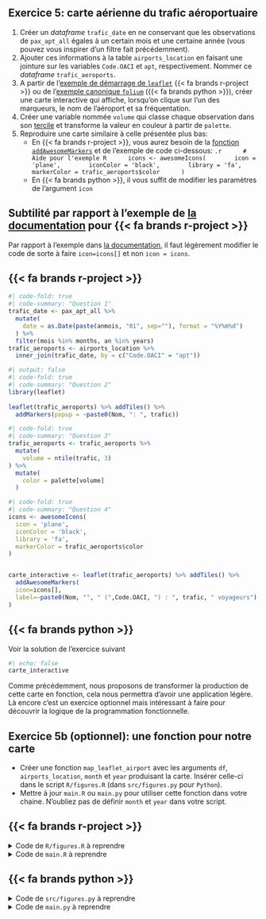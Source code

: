 ::: {.callout-note collapse="false" icon=false}
## `<i class="bi bi-book"></i>`{=html} Exercice 5: carte aérienne du trafic aéroportuaire

1. Créer un _dataframe_ `trafic_date` en ne conservant que les observations
de `pax_apt_all` égales à un certain mois et une certaine année (vous pouvez vous inspirer d'un filtre fait précédemment). 
2. Ajouter ces informations à la table `airports_location` en faisant une jointure sur les variables `Code.OACI` et `apt`, respectivement. Nommer ce _dataframe_ `trafic_aeroports`.
3. A partir de l'[exemple de démarrage de `leaflet`](https://rstudio.github.io/leaflet/articles/markers.html) {{< fa brands r-project >}} ou de l'[exemple canonique `folium`](https://python-visualization.github.io/folium/latest/getting_started.html#Adding-markers) ({{< fa brands python >}}),
créer une carte interactive qui affiche, lorsqu'on clique sur l'un des
marqueurs, le nom de l'aéroport et sa fréquentation. 
4. Créer une variable nommée `volume` qui classe chaque observation dans son [tercile](https://fr.wiktionary.org/wiki/tercile) et transforme la valeur
en couleur à partir de `palette`.  
5. Reproduire une carte similaire à celle présentée plus bas:
    * En {{< fa brands r-project >}}, vous aurez besoin de la [fonction `addAwesomeMarkers`](https://rstudio.github.io/leaflet/articles/markers.html#awesome-icons) et de l'exemple de code ci-dessous:
    ```.r
        # Aide pour l'exemple R
        icons <- awesomeIcons(
          icon = 'plane',
          iconColor = 'black',
          library = 'fa',
          markerColor = trafic_aeroports$color
        )
        ```
    * En {{< fa brands python >}}, il vous suffit de modifier les paramètres de l'argument `icon`

        

:::: {.callout-warning collapse="true"}
## Subtilité par rapport à l'exemple de [la documentation](https://rstudio.github.io/leaflet/articles/markers.html#awesome-icons) pour {{< fa brands r-project >}}
Par rapport à l'exemple dans [la documentation](https://rstudio.github.io/leaflet/articles/markers.html#awesome-icons),
il faut légèrement modifier le code de sorte à faire `icon=icons[]`
et non `icon = icons`.
::::
:::

::::: {.panel-tabset group="language"}

## {{< fa brands r-project >}}


```r
#| code-fold: true
#| code-summary: "Question 1"
trafic_date <- pax_apt_all %>%
  mutate(
    date = as.Date(paste(anmois, "01", sep=""), format = "%Y%m%d")
  ) %>%
  filter(mois %in% months, an %in% years)
trafic_aeroports <- airports_location %>%
  inner_join(trafic_date, by = c("Code.OACI" = "apt"))
```


```r
#| output: false
#| code-fold: true
#| code-summary: "Question 2"
library(leaflet)
  
leaflet(trafic_aeroports) %>% addTiles() %>%
  addMarkers(popup = ~paste0(Nom, ": ", trafic)) 
```

```r
#| code-fold: true
#| code-summary: "Question 3"
trafic_aeroports <- trafic_aeroports %>%
  mutate(
    volume = ntile(trafic, 3)
) %>%
  mutate(
    color = palette[volume]
  )
```  


```r
#| code-fold: true
#| code-summary: "Question 4"
icons <- awesomeIcons(
  icon = 'plane',
  iconColor = 'black',
  library = 'fa',
  markerColor = trafic_aeroports$color
)


carte_interactive <- leaflet(trafic_aeroports) %>% addTiles() %>%
  addAwesomeMarkers(
  icon=icons[],
  label=~paste0(Nom, "", " (",Code.OACI, ") : ", trafic, " voyageurs")
)
```

## {{< fa brands python >}}

Voir la solution de l'exercice suivant

:::::


```r
#| echo: false
carte_interactive
```

Comme précédemment, nous proposons
de transformer la production de cette carte en fonction, cela nous permettra
d'avoir une application légère. Là encore c'est un exercice optionnel mais
intéressant à faire pour découvrir la logique de la programmation fonctionnelle. 

::: {.callout-note collapse="false" icon=false}
## `<i class="bi bi-book"></i>`{=html} Exercice 5b (optionnel): une fonction pour notre carte

- Créer une fonction `map_leaflet_airport` avec les arguments `df`, `airports_location`, `month` et `year` produisant la carte. Insérer celle-ci dans le script `R/figures.R` (dans `src/figures.py` pour `Python`).
- Mettre à jour `main.R` ou  `main.py` pour utiliser cette fonction dans votre chaine. N'oubliez pas de
définir `month` et `year` dans votre script. 
:::

::::: {.panel-tabset group="language"}

## {{< fa brands r-project >}}

<details>
<summary>
Code de `R/figures.R` à reprendre
</summary>
```.r
```
</details>

<details>
<summary>
Code de `main.R` à reprendre
</summary>
```.r
```
</details>

## {{< fa brands python >}}


<details>
<summary>
Code de `src/figures.py` à reprendre
</summary>
```.r
```
</details>

<details>
<summary>
Code de `main.py` à reprendre
</summary>
```.r
```
</details>


:::::